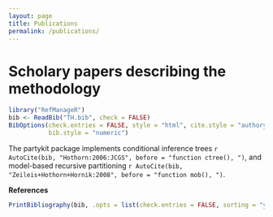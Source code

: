---
layout: page
title: Publications
permalink: /publications/
---

Scholary papers describing the methodology
========================================================

```{r setup, include = FALSE, cache = FALSE}
library("RefManageR")
bib <- ReadBib("TH.bib", check = FALSE)
BibOptions(check.entries = FALSE, style = "html", cite.style = "authoryear",
           bib.style = "numeric")
```
The partykit package implements conditional inference trees
`r AutoCite(bib, "Hothorn:2006:JCGS", before = "function ctree(), ")`,
and model-based recursive partitioning 
`r AutoCite(bib, "Zeileis+Hothorn+Hornik:2008", before = "function mob(), ")`.

**References**

```{r results = "asis", echo = FALSE}
PrintBibliography(bib, .opts = list(check.entries = FALSE, sorting = "ynt"))
```

